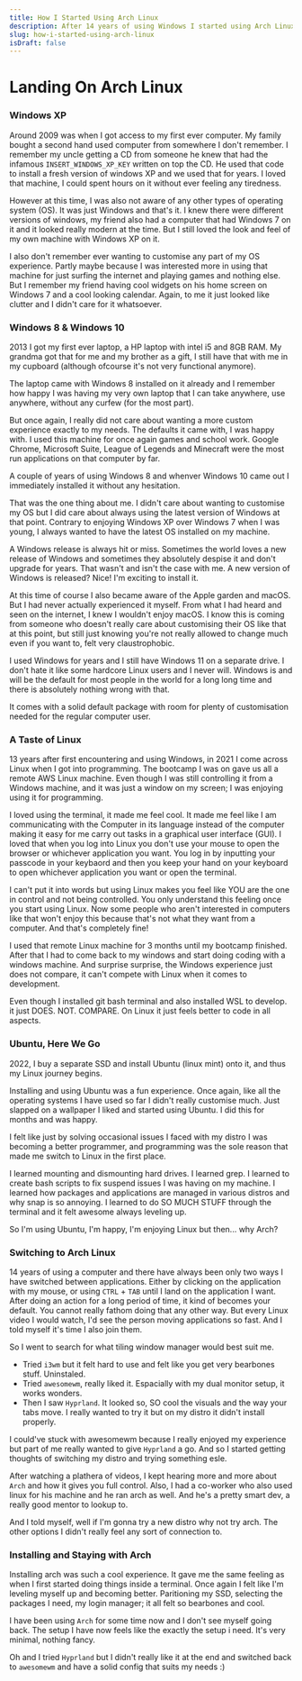 ```yaml
---
title: How I Started Using Arch Linux
description: After 14 years of using Windows I started using Arch Linux. How did I get there? I share my history with all operating systems.
slug: how-i-started-using-arch-linux
isDraft: false
---
```


# Landing On Arch Linux

### Windows XP

Around 2009 was when I got access to my first ever computer. My family bought a second hand used computer from somewhere I don't remember. I remember my uncle getting a CD from someone he knew that had the infamous `INSERT_WINDOWS_XP_KEY` written on top the CD. He used that code to install a fresh version of windows XP and we used that for years. I loved that machine, I could spent hours on it without ever feeling any tiredness.

However at this time, I was also not aware of any other types of operating system (OS). It was just Windows and that's it. I knew there were different versions of windows, my friend also had a computer that had Windows 7 on it and it looked really modern at the time. But I still loved the look and feel of my own machine with Windows XP on it.

I also don't remember ever wanting to customise any part of my OS experience. Partly maybe because I was interested more in using that machine for just surfing the internet and playing games and nothing else. But I remember my friend having cool widgets on his home screen on Windows 7 and a cool looking calendar. Again, to me it just looked like clutter and I didn't care for it whatsoever.

### Windows 8 & Windows 10

2013 I got my first ever laptop, a HP laptop with intel i5 and 8GB RAM. My grandma got that for me and my brother as a gift, I still have that with me in my cupboard (although ofcourse it's not very functional anymore).

The laptop came with Windows 8 installed on it already and I remember how happy I was having my very own laptop that I can take anywhere, use anywhere, without any curfew (for the most part).

But once again, I really did not care about wanting a more custom experience exactly to my needs. The defaults it came with, I was happy with. I used this machine for once again games and school work. Google Chrome, Microsoft Suite, League of Legends and Minecraft were the most run applications on that computer by far.

A couple of years of using Windows 8 and whenver Windows 10 came out I immediately installed it without any hesitation.

That was the one thing about me. I didn't care about wanting to customise my OS but I did care about always using the latest version of Windows at that point. Contrary to enjoying Windows XP over Windows 7 when I was young, I always wanted to have the latest OS installed on my machine.

A Windows release is always hit or miss. Sometimes the world loves a new release of Windows and sometimes they absolutely despise it and don't upgrade for years. That wasn't and isn't the case with me. A new version of Windows is released? Nice! I'm exciting to install it.

At this time of course I also became aware of the Apple garden and macOS. But I had never actually experienced it myself. From what I had heard and seen on the internet, I knew I wouldn't enjoy macOS. I know this is coming from someone who doesn't really care about customising their OS like that at this point, but still just knowing you're not really allowed to change much even if you want to, felt very claustrophobic.

I used Windows for years and I still have Windows 11 on a separate drive. I don't hate it like some hardcore Linux users and I never will. Windows is and will be the default for most people in the world for a long long time and there is absolutely nothing wrong with that.

It comes with a solid default package with room for plenty of customisation needed for the regular computer user.

### A Taste of Linux

13 years after first encountering and using Windows, in 2021 I come across Linux when I got into programming. The bootcamp I was on gave us all a remote AWS Linux machine. Even though I was still controlling it from a Windows machine, and it was just a window on my screen; I was enjoying using it for programming.

I loved using the terminal, it made me feel cool. It made me feel like I am communicating with the Computer in its language instead of the computer making it easy for me carry out tasks in a graphical user interface (GUI). I loved that when you log into Linux you don't use your mouse to open the browser or whichever application you want. You log in by inputting your passcode in your keybaord and then you keep your hand on your keyboard to open whichever application you want or open the terminal.

I can't put it into words but using Linux makes you feel like YOU are the one in control and not being controlled. You only understand this feeling once you start using Linux. Now some people who aren't interested in computers like that won't enjoy this because that's not what they want from a computer. And that's completely fine!

I used that remote Linux machine for 3 months until my bootcamp finished. After that I had to come back to my windows and start doing coding with a windows machine. And surprise surprise, the Windows experience just does not compare, it can't compete with Linux when it comes to development.

Even though I installed git bash terminal and also installed WSL to develop. it just DOES. NOT. COMPARE. On Linux it just feels better to code in all aspects.

### Ubuntu, Here We Go

2022, I buy a separate SSD and install Ubuntu (linux mint) onto it, and thus my Linux journey begins.

Installing and using Ubuntu was a fun experience. Once again, like all the operating systems I have used so far I didn't really customise much. Just slapped on a wallpaper I liked and started using Ubuntu. I did this for months and was happy.

I felt like just by solving occasional issues I faced with my distro I was becoming a better programmer, and programming was the sole reason that made me switch to Linux in the first place.

I learned mounting and dismounting hard drives. I learned grep. I learned to create bash scripts to fix suspend issues I was having on my machine. I learned how packages and applications are managed in various distros and why snap is so annoying. I learned to do SO MUCH STUFF through the terminal and it felt awesome always leveling up.

So I'm using Ubuntu, I'm happy, I'm enjoying Linux but then... why Arch?

### Switching to Arch Linux

14 years of using a computer and there have always been only two ways I have switched between applications. Either by clicking on the application with my mouse, or using `CTRL` + `TAB` until I land on the application I want. After doing an action for a long period of time, it kind of becomes your default. You cannot really fathom doing that any other way. But every Linux video I would watch, I'd see the person moving applications so fast. And I told myself it's time I also join them.

So I went to search for what tiling window manager would best suit me.
- Tried `i3wm` but it felt hard to use and felt like you get very bearbones stuff. Uninstaled.
- Tried `awesomewm`, really liked it. Espacially with my dual monitor setup, it works wonders.
- Then I saw `Hyprland`. It looked so, SO cool the visuals and the way your tabs move. I really wanted to try it but on my distro it didn't install properly.

I could've stuck with awesomewm because I really enjoyed my experience but part of me really wanted to give `Hyprland` a go. And so I started getting thoughts of switching my distro and trying something esle.

After watching a plathera of videos, I kept hearing more and more about `Arch` and how it gives you full control. Also, I had a co-worker who also used linux for his machine and he ran arch as well. And he's a pretty smart dev, a really good mentor to lookup to.

And I told myself, well if I'm gonna try a new distro why not try arch. The other options I didn't really feel any sort of connection to.

### Installing and Staying with Arch

Installing arch was such a cool experience. It gave me the same feeling as when I first started doing things inside a terminal. Once again I felt like I'm leveling myself up and becoming better. Paritioning my SSD, selecting the packages I need, my login manager; it all felt so bearbones and cool.

I have been using `Arch` for some time now and I don't see myself going back. The setup I have now feels like the exactly the setup i need. It's very minimal, nothing fancy.

Oh and I tried `Hyprland` but I didn't really like it at the end and switched back to `awesomewm` and have a solid config that suits my needs :)